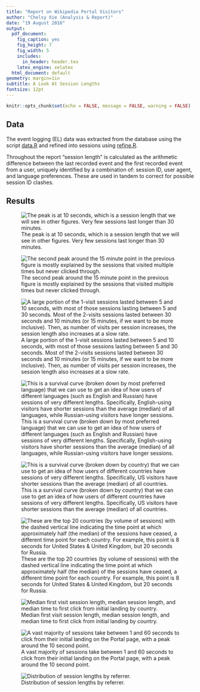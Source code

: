 ```yaml
---
title: "Report on Wikipedia Portal Visitors"
author: "Chelsy Xie (Analysis & Report)"
date: "19 August 2016"
output:
  pdf_document:
    fig_caption: yes
    fig_height: 7
    fig_width: 5
    includes:
      in_header: header.tex
    latex_engine: xelatex
  html_document: default
geometry: margin=1in
subtitle: A Look At Session Lengths
fontsize: 12pt
---
```


```r
knitr::opts_chunk$set(echo = FALSE, message = FALSE, warning = FALSE)
```

\renewcommand{\abstractname}{Executive Summary}
\begin{abstract}
This report is a replicate of Mikhail's report on June 2, 2016, based on the event logging data in June and July 2016. 

Our main conclusion remains the same. We found that the most common session length is approximately 10 seconds, and that majority of the sessions are shorter than 1 minute. Around 80\% of the English-using visitors' sessions are shorter than 1 minute, and same for United States visitors, while only 55\% of the Russian-using visitors' sessions are shorter than that.
\end{abstract}

## Data

The event logging (EL) data was extracted from the database using the script [data.R](https://github.com/wikimedia-research/Discovery-Research-Portal/blob/master/Analyses/Session%20Length%20v2/data.R) and refined into sessions using [refine.R](https://github.com/wikimedia-research/Discovery-Research-Portal/blob/master/Analyses/Session%20Length%20v2/refine.R).

Throughout the report "session length" is calculated as the arithmetic difference between the last recorded event and the first recorded event from a user, uniquely identified by a combination of: session ID, user agent, and language preferences. These are used in tandem to correct for possible session ID clashes.

\newpage

## Results

![The peak is at 10 seconds, which is a session length that we will see in other figures. Very few sessions last longer than 30 minutes.](figures/session_length_overall.png)

![The second peak around the 15 minute point in the previous figure is mostly explained by the sessions that visited multiple times but never clicked through.](figures/session_length_clickthrough.png)

![A large portion of the 1-visit sessions lasted between 5 and 10 seconds, with most of those sessions lasting between 5 and 30 seconds. Most of the 2-visits sessions lasted between 30 seconds and 10 minutes (or 15 minutes, if we want to be more inclusive). Then, as number of visits per session increases, the session length also increases at a slow rate.](figures/session_length_by_visits.png)

![This is a survival curve (broken down by most preferred language) that we can use to get an idea of how users of different languages (such as English and Russian) have sessions of very different lengths. Specifically, English-using visitors have shorter sessions than the average (median) of all languages, while Russian-using visitors have longer sessions.](figures/survival_languages.png)

![This is a survival curve (broken down by country) that we can use to get an idea of how users of different countries have sessions of very different lengths. Specifically, US visitors have shorter sessions than the average (median) of all countries.](figures/survival_countries.png)

![These are the top 20 countries (by volume of sessions) with the dashed vertical line indicating the time point at which approximately half (the median) of the sessions have ceased, a different time point for each country. For example, this point is 8 seconds for United States & United Kingdom, but 20 seconds for Russia.](figures/survival_by_country.png)

![Median first visit session length, median session length, and median time to first click from initial landing by country.](figures/session_lengths_medians_by_country.png)

![A vast majority of sessions take between 1 and 60 seconds to click from their initial landing on the Portal page, with a peak around the 10 second point.](figures/first_clickthrough.png)

![Distribution of session lengths by referrer.](figures/session_length_by_referrer.png)
